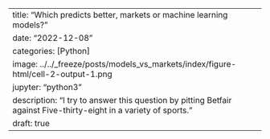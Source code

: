 ---
title: "Which predicts better, markets or machine learning models?"
date: "2022-12-08"
categories: [Python]
image: ../../_freeze/posts/models_vs_markets/index/figure-html/cell-2-output-1.png
jupyter: "python3"
description: "I try to answer this question by pitting Betfair against Five-thirty-eight in a variety of sports."
draft: true
---